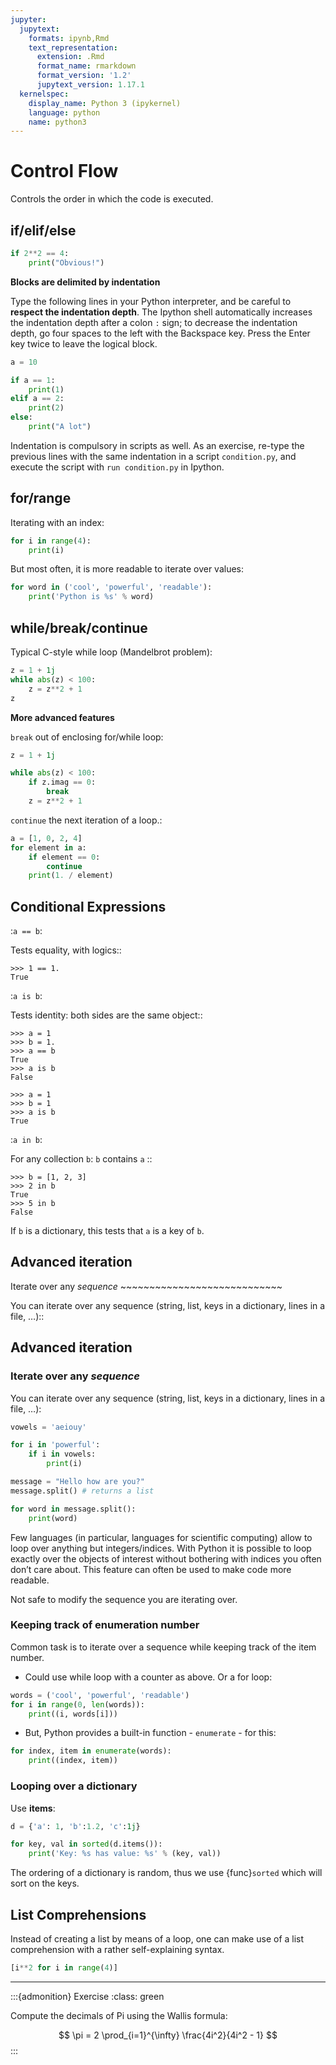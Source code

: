 ```yaml
---
jupyter:
  jupytext:
    formats: ipynb,Rmd
    text_representation:
      extension: .Rmd
      format_name: rmarkdown
      format_version: '1.2'
      jupytext_version: 1.17.1
  kernelspec:
    display_name: Python 3 (ipykernel)
    language: python
    name: python3
---
```


# Control Flow

Controls the order in which the code is executed.

## if/elif/else

```python
if 2**2 == 4:
    print("Obvious!")
```

**Blocks are delimited by indentation**

:::{tip}
Type the following lines in your Python interpreter, and be careful
to **respect the indentation depth**. The Ipython shell automatically
increases the indentation depth after a colon `:` sign; to
decrease the indentation depth, go four spaces to the left with the
Backspace key. Press the Enter key twice to leave the logical block.
:::

```python
a = 10
```

```python
if a == 1:
    print(1)
elif a == 2:
    print(2)
else:
    print("A lot")
```

Indentation is compulsory in scripts as well. As an exercise, re-type the
previous lines with the same indentation in a script `condition.py`, and
execute the script with `run condition.py` in Ipython.

## for/range

Iterating with an index:

```python
for i in range(4):
    print(i)
```

But most often, it is more readable to iterate over values:

```python
for word in ('cool', 'powerful', 'readable'):
    print('Python is %s' % word)
```

## while/break/continue

Typical C-style while loop (Mandelbrot problem):

```python
z = 1 + 1j
while abs(z) < 100:
    z = z**2 + 1
z
```

**More advanced features**

`break` out of enclosing for/while loop:

```python
z = 1 + 1j
```

```python
while abs(z) < 100:
    if z.imag == 0:
        break
    z = z**2 + 1
```

`continue` the next iteration of a loop.:

```python
a = [1, 0, 2, 4]
for element in a:
    if element == 0:
        continue
    print(1. / element)
```

## Conditional Expressions


:``a == b``:

  Tests equality, with logics::

    >>> 1 == 1.
    True

:``a is b``:

  Tests identity: both sides are the same object::

    >>> a = 1
    >>> b = 1.
    >>> a == b
    True
    >>> a is b
    False

    >>> a = 1
    >>> b = 1
    >>> a is b
    True

:``a in b``:

  For any collection ``b``: ``b`` contains ``a`` ::

    >>> b = [1, 2, 3]
    >>> 2 in b
    True
    >>> 5 in b
    False


  If ``b`` is a dictionary, this tests that ``a`` is a key of ``b``.

Advanced iteration
-------------------------

Iterate over any *sequence*
~~~~~~~~~~~~~~~~~~~~~~~~~~~~

You can iterate over any sequence (string, list, keys in a dictionary, lines in
a file, ...)::

## Advanced iteration

### Iterate over any *sequence*

You can iterate over any sequence (string, list, keys in a dictionary, lines in
a file, ...):

```python
vowels = 'aeiouy'
```

```python
for i in 'powerful':
    if i in vowels:
        print(i)
```

```python
message = "Hello how are you?"
message.split() # returns a list
```

```python
for word in message.split():
    print(word)
```

:::{tip}
Few languages (in particular, languages for scientific computing) allow to
loop over anything but integers/indices. With Python it is possible to
loop exactly over the objects of interest without bothering with indices
you often don't care about. This feature can often be used to make
code more readable.
:::

:::{warning}
Not safe to modify the sequence you are iterating over.
:::

### Keeping track of enumeration number

Common task is to iterate over a sequence while keeping track of the
item number.

- Could use while loop with a counter as above. Or a for loop:

```python
words = ('cool', 'powerful', 'readable')
for i in range(0, len(words)):
    print((i, words[i]))
```

- But, Python provides a built-in function - `enumerate` - for this:

```python
for index, item in enumerate(words):
    print((index, item))
```

### Looping over a dictionary

Use **items**:

```python
d = {'a': 1, 'b':1.2, 'c':1j}
```

```python
for key, val in sorted(d.items()):
    print('Key: %s has value: %s' % (key, val))
```

:::{note}
The ordering of a dictionary is random, thus we use {func}`sorted`
which will sort on the keys.
:::

## List Comprehensions

Instead of creating a list by means of a loop, one can make use
of a list comprehension with a rather self-explaining syntax.

```python
[i**2 for i in range(4)]
```

______________________________________________________________________

:::{admonition} Exercise
:class: green

Compute the decimals of Pi using the Wallis formula:

$$
\pi = 2 \prod_{i=1}^{\infty} \frac{4i^2}{4i^2 - 1}
$$
:::